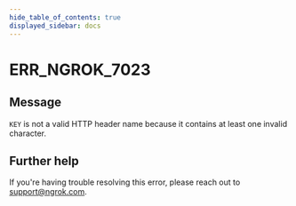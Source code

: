 ```yaml
---
hide_table_of_contents: true
displayed_sidebar: docs
---
```



# ERR_NGROK_7023

## Message

`KEY` is not a valid HTTP header name because it contains at least one invalid character.

<ErrorDetails error="err_ngrok_7023" />

## Further help

If you're having trouble resolving this error, please reach out to [support@ngrok.com](mailto:support@ngrok.com?subject=Help%20with%20ERR_NGROK_7023).

